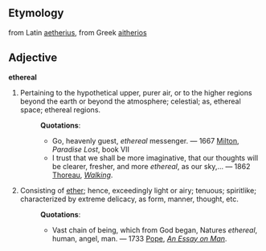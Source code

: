 ==Etymology==
from Latin [[aetherius]], from Greek [[aitherios]]
==Adjective==
'''ethereal'''

#Pertaining to the hypothetical upper, purer air, or to the higher regions beyond the earth or beyond the atmosphere; celestial; as, ethereal space; ethereal regions.
#:'''Quotations''':
#:*Go, heavenly guest, ''ethereal'' messenger. &mdash; 1667 [[w: John Milton| Milton]], ''Paradise Lost'', book VII
#:*I trust that we shall be more imaginative, that our thoughts will be clearer, fresher, and more ''ethereal'', as our sky,... &mdash; 1862 [[w:Henry David Thoreau|Thoreau]], [http://wikisource.org/wiki/Walking ''Walking''].
#Consisting of [[ether]]; hence, exceedingly light or airy; tenuous; spiritlike; characterized by extreme delicacy, as form, manner, thought, etc.
#:'''Quotations''':
#:*Vast chain of being, which from God began, Natures ''ethereal'', human, angel, man. &mdash; 1733 [[w:Alexander Pope|Pope]], ''[http://onlinebooks.library.upenn.edu/webbin/gutbook/lookup?num=2428 An Essay on Man]''.